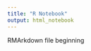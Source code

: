 ---
title: "R Notebook"
output: html_notebook
---

RMArkdown file beginning

```{r}

```

